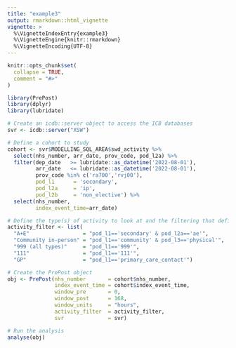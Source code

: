 ```yaml
---
title: "example3"
output: rmarkdown::html_vignette
vignette: >
  %\VignetteIndexEntry{example3}
  %\VignetteEngine{knitr::rmarkdown}
  %\VignetteEncoding{UTF-8}
---
```


```r
knitr::opts_chunk$set(
  collapse = TRUE,
  comment = "#>"
)
```

```r
library(PrePost)
library(dplyr)
library(lubridate)

# Create an icdb::server object to access the ICB databases
svr <- icdb::server("XSW")

# Define a cohort to study
cohort <- svr$MODELLING_SQL_AREA$swd_activity %>% 
  select(nhs_number, arr_date, prov_code, pod_l2a) %>% 
  filter(dep_date   >= lubridate::as_datetime('2022-08-01'), 
         arr_date   <= lubridate::as_datetime('2022-08-01'), 
         prov_code %in% c('ra700','rvj00'),
         pod_l1      = 'secondary', 
         pod_l2a     = 'ip',
         pod_l2b     = 'non_elective') %>% 
  select(nhs_number,
         index_event_time=arr_date)

# Define the type(s) of activity to look at and the filtering that defines them
activity_filter <- list(
  "A+E"                 = "pod_l1=='secondary' & pod_l2a=='ae'",
  "Community in-person" = "pod_l1=='community' & pod_l3=='physical'",
  "999 (all types)"     = "pod_l1=='999'",
  "111"                 = "pod_l1=='111'",
  "GP"                  = "pod_l1=='primary_care_contact'")

# Create the PrePost object 
obj <- PrePost(nhs_number       = cohort$nhs_number,
               index_event_time = cohort$index_event_time,
               window_pre       = 0,
               window_post      = 168, 
               window_units     = "hours",
               activity_filter  = activity_filter,
               svr              = svr)

# Run the analysis
analyse(obj)
```
